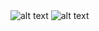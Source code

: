 

<Row classname='homepage-row'>
  <Column colLg={4} colMd={4} noGutterSm>
    <HomepageTile
      ratio="1:1"
      hoverDark
      transparentImage="images/tooltip-components.svg"
      subtitle="Components"
      title="Carbon X"
      actionIcon="resources"
      link="https://www.carbondesignsystem.com/"
      target="_blank"
    />
    <HomepageTile
      ratio="1:1"
      theme="dark"
      subtitle="Design Kit"
      title="Explore and create"
      actionIcon="resources"
      identityIcon="images/SketchIcon.svg"
      link="https://www.carbondesignsystem.com/getting-started/designers#get-the-kit"
      target="_blank"
    />
  </Column>
  <Column colLg={4} colMd={4} noGutterSm>
    <HomepageTile
      ratio="1:1"
      theme="dark"
      subtitle="Elements"
      title="2x Grid"
      actionIcon="article"
      transparentImage="images/grid-temp.png"
      link="https://www.ibm.com/design/language/2x-grid/"
      target="_blank"
    />
    <HomepageTile
      ratio="1:1"
      theme="dark"
      subtitle="GitHub Repo"
      title="Design and development"
      actionIcon="resources"
      identityIcon="images/GitHubIcon.svg"
      link="https://github.com/IBM/carbon-elements"
      target="_blank"
    />
  </Column>
  <Column colLg={4} colMd={4} noGutterSm>
    <HomepageTile
      ratio="1:2"
      theme="dark"
      hoverDark
      backgroundColor="#8a3ffc" // if omitted, defaults to #282828
      transparentImage="images/three-icons-stacked.svg"
      subtitle="Iconography"
      title="UI icons"
      actionIcon="resources"
      link="https://www.ibm.com/design/language/iconography/ui-icons/design"
      target="_blank"
    />
  </Column>
  <Column colLg={4} colMd={4} noGutterSm>
    <HomepageTile
      ratio="2:1"
      theme="dark"
      subtitle="Elements"
      title="Color in UI"
      actionIcon=""
      link="https://www.carbondesignsystem.com/guidelines/color/overview"
      target="_blank"
    />
    <HomepageTile
      ratio="1:1"
      marginTop="50%"
      theme="dark"
      hoverDark
      contentOnHover
      image="images/blue1.jpg"
      subtitle="Elements"
      title="Color Palette"
      actionIcon="article"
      link="https://www.ibm.com/design/language/color/"
      target="_blank"
    />
  </Column>
  <Column colLg={8} noGutterSm>
    <HomepageTile
      ratio="1:1"
      theme="dark"
      hoverDark
      image="images/landing-color-grid.svg"
      subtitle="Elements"
      title="Color Palette"
      actionIcon="article"
      link="https://www.ibm.com/design/language/color/"
      target="_blank"
    />
  </Column>
  <Column colLg={4} colMd={4} noGutterSm>
    <HomepageTile
      ratio="1:1"
      theme="dark"
      backgroundColor="rgb(6, 31, 128)" // if omitted, defaults to #282828
      transparentImage="images/type-scales.svg"
      actionIcon="no-icon"
      link="https://www.ibm.com/design/language/typography/type-specs-ui/"
      target="_blank"
    />
  </Column>
  <Column colLg={4} colMd={4} noGutterSm>
    <HomepageTile
      ratio="1:1"
      theme="dark"
      subtitle="Elements"
      title="Type Specs"
      actionIcon="article"
      link="https://www.ibm.com/design/language/typography/type-specs-ui/"
      target="_blank"
    />
  </Column>
</Row>
<Row classname='homepage-row'>
  <Column colLg={4} colMd={4} noGutterSm>
    <HomepageTile
      ratio="1:1"
      theme="dark"
      image="images/landing-plex-animation.gif"
      actionIcon="no-icon"
      link="https://www.ibm.com/design/language/typography/type-basics/"
      target="_blank"
    />
    <HomepageTile
      ratio="2:1"
      theme="dark"
      subtitle="Elements"
      title="Typeface"
      actionIcon="article"
      link="https://www.ibm.com/design/language/typography/typeface/"
      target="_blank"
    />
  </Column>
  <Column colLg={8} noGutterSm>
  <HomepageTile
    ratio="1:1"
    image="images/product-gallery.jpg"
    actionIcon="no-icon">
    <HomepageTile
      ratio={{ default: '2:1', md: '4:1', }}
      theme="dark"
      subtitle="Gallery"
      title="IBM Services"
      actionIcon="article"
      link="https://www.ibm.com/design/language/gallery/"
      target="_blank"
    />
    </HomepageTile>
  </Column>
</Row>
<Row classname='homepage-row'>
  <Column colLg={12} noGutterSm>
    <HomepageTile
      ratio={{ default: '1:2', md: '16:9' }}
      actionIcon="no-icon">
      <Carousel id="c1" count="1 2" nav={false} fade={true} autoPlay>
        <img
          src="images/landing-photography-gallery-1-mobile.jpg"
          alt="alt text"
        />
        <img
          src="images/landing-photography-gallery-2.jpg"
          alt="alt text"
        />
      </Carousel>
      <HomepageTile
        ratio={{ default: '2:1', md: '4:1', lg: '6:1' }}
        theme="dark"
        subtitle="Elements"
        title="Photography"
        actionIcon="article"
        link="https://www.ibm.com/design/language/photography/overview"
        target="_blank"
      />
    </HomepageTile>
  </Column>
</Row>
<Row className="homepage-tiles--end">
  <Column colLg={8} noGutterSm>
    <HomepageTile
      ratio={{ default: '1:2', md: '1:1' }}
      image="images/landing-gallery-watson-duo-phone.jpg"
      actionIcon="no-icon"
    >
      <HomepageTile
        ratio={{ default: '2:1', md: '4:1' }}
        theme="dark"
        subtitle="Case Study"
        title="Coming soon"
        actionIcon="disabled"
        disabled
      />
    </HomepageTile>
  </Column>
  <Column colLg={4} colMd={4} noGutterSm>
    <HomepageTile
      ratio="1:1"
      theme="dark"
      subtitle="Philosophy"
      title="Principles"
      actionIcon="article"
      link="https://www.ibm.com/design/language/philosophy/principles"
      target="_blank"
    />
  </Column>
  <Column colLg={4} colMd={4} noGutterSm>
    <HomepageTile
      ratio="1:1"
      theme="dark"
      hoverDark
      backgroundColor="#bb8eff"
      image="images/landing-illustration-ibm-rand-logo.svg"
      actionIcon="no-icon"
      link="https://www.ibm.com/design/language/philosophy/pov"
      target="_blank"
    />
  </Column>
  <Column colLg={4} colMd={4} noGutterSm>
    <HomepageTile
      ratio="1:1"
      theme="dark"
      subtitle="Philosophy"
      title="Start smart"
      transparentImage="images/big-arrow.svg"
      actionIcon="no-icon"
      link="https://www.ibm.com/design/language/philosophy/pov"
      target="_blank"
    />
  </Column>
</Row>
